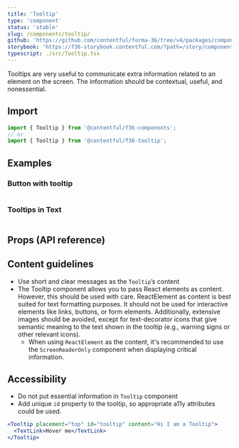 ```yaml
---
title: 'Tooltip'
type: 'component'
status: 'stable'
slug: /components/tooltip/
github: 'https://github.com/contentful/forma-36/tree/v4/packages/components/tooltip'
storybook: 'https://f36-storybook.contentful.com/?path=/story/components-tooltip--basic'
typescript: ./src/Tooltip.tsx
---
```


Tooltips are very useful to communicate extra information related to an element on the screen. The information should be contextual, useful, and nonessential.

## Import

```js static=true
import { Tooltip } from '@contentful/f36-components';
// or
import { Tooltip } from '@contentful/f36-tooltip';
```

## Examples

### Button with tooltip

```jsx file=./examples/ButtonWithTooltipExample.tsx

```

### Tooltips in Text

```jsx file=./examples/TooltipInTextExample.tsx

```

## Props (API reference)

<PropsTable of="Tooltip" />

## Content guidelines

- Use short and clear messages as the `Tooltip`’s content
- The Tooltip component allows you to pass React elements as content. However, this should be used with care. ReactElement as content is best suited for text formatting purposes. It should not be used for interactive elements like links, buttons, or form elements. Additionally, extensive images should be avoided, except for text-decorator icons that give semantic meaning to the text shown in the tooltip (e.g., warning signs or other relevant icons).
  - When using `ReactElement` as the content, it's recommended to use the `ScreenReaderOnly` component when displaying critical information.

## Accessibility

- Do not put essential information in `Tooltip` component
- Add unique `id` property to the tooltip, so appropriate a11y attributes could be used.

```jsx static=true
<Tooltip placement="top" id="tooltip" content="Hi I am a Tooltip">
  <TextLink>Hover me</TextLink>
</Tooltip>
```
